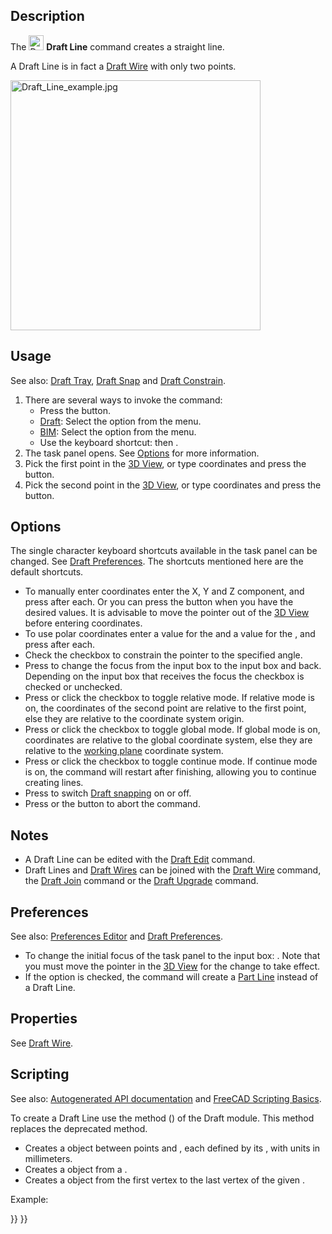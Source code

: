 <languages/>

{{Docnav
|
|[[Draft_Wire|Wire]]
|[[Draft_Workbench|Draft]]
|IconL=
|IconR=Draft_Wire.svg
|IconC=Workbench_Draft.svg
}}

{{GuiCommand
|Name=Draft Line
|MenuLocation=Drafting → Line<br>2D Drafting → Line
|Workbenches=[[Draft_Workbench|Draft]], [[BIM_Workbench|BIM]]
|Shortcut={{KEY|L}} {{KEY|I}}
|Version=0.7
|SeeAlso=[[Draft_Wire|Draft Wire]]
}}

==Description== 

The [[Image:Draft_Line.svg|24px]] '''Draft Line''' command creates a straight line.

A Draft Line is in fact a [[Draft_Wire|Draft Wire]] with only two points.

[[Image:Draft_Line_example.jpg|400px]]
{{Caption|Line defined by two points}}

==Usage== 

See also: [[Draft_Tray|Draft Tray]], [[Draft_Snap|Draft Snap]] and [[Draft_Constrain|Draft Constrain]].

# There are several ways to invoke the command:
#* Press the {{Button|[[Image:Draft_Line.svg|16px]] [[Draft_Line|Line]]}} button.
#* [[Draft_Workbench|Draft]]: Select the {{MenuCommand|Drafting → [[Image:Draft_Line.svg|16px]] Line}} option from the menu.
#* [[BIM_Workbench|BIM]]: Select the {{MenuCommand|2D Drafting → [[Image:Draft_Line.svg|16px]] Line}} option from the menu.
#* Use the keyboard shortcut: {{KEY|L}} then {{KEY|I}}.
# The {{MenuCommand|Line}} task panel opens. See [[#Options|Options]] for more information.
# Pick the first point in the [[3D_View|3D View]], or type coordinates and press the {{Button|[[Image:Draft_AddPoint.svg|16px]] Enter Point}} button.
# Pick the second point in the [[3D_View|3D View]], or type coordinates and press the {{Button|[[Image:Draft_AddPoint.svg|16px]] Enter Point}} button.

==Options==

The single character keyboard shortcuts available in the task panel can be changed. See [[Draft_Preferences|Draft Preferences]]. The shortcuts mentioned here are the default shortcuts.

* To manually enter coordinates enter the X, Y and Z component, and press {{KEY|Enter}} after each. Or you can press the {{Button|[[Image:Draft_AddPoint.svg|16px]] Enter Point}} button when you have the desired values. It is advisable to move the pointer out of the [[3D_View|3D View]] before entering coordinates.
* To use polar coordinates enter a value for the {{MenuCommand|Length}} and a value for the {{MenuCommand|Angle}}, and press {{KEY|Enter}} after each.
* Check the {{MenuCommand|Angle}} checkbox to constrain the pointer to the specified angle.
* Press {{KEY|L}} to change the focus from the {{MenuCommand|X}} input box to the {{MenuCommand|Length}} input box and back. Depending on the input box that receives the focus the {{MenuCommand|Angle}} checkbox is checked or unchecked.
* Press {{KEY|R}} or click the {{MenuCommand|Relative}} checkbox to toggle relative mode. If relative mode is on, the coordinates of the second point are relative to the first point, else they are relative to the coordinate system origin.
* Press {{KEY|G}} or click the {{MenuCommand|Global}} checkbox to toggle global mode. If global mode is on, coordinates are relative to the global coordinate system, else they are relative to the [[Draft_SelectPlane|working plane]] coordinate system.
* Press {{KEY|N}} or click the {{MenuCommand|Continue}} checkbox to toggle continue mode. If continue mode is on, the command will restart after finishing, allowing you to continue creating lines.
* Press {{KEY|S}} to switch [[Draft_Snap|Draft snapping]] on or off.
* Press {{KEY|Esc}} or the {{Button|Close}} button to abort the command.

==Notes==

* A Draft Line can be edited with the [[Draft_Edit|Draft Edit]] command.
* Draft Lines and [[Draft_Wire|Draft Wires]] can be joined with the [[Draft_Wire|Draft Wire]] command, the [[Draft_Join|Draft Join]] command or the [[Draft_Upgrade|Draft Upgrade]] command.

==Preferences==

See also: [[Preferences_Editor|Preferences Editor]] and [[Draft_Preferences|Draft Preferences]].

* To change the initial focus of the task panel to the {{MenuCommand|Length}} input box: {{MenuCommand|Edit → Preferences → Draft → General → Set focus on Length instead of X coordinate}}. Note that you must move the pointer in the [[3D_View|3D View]] for the change to take effect.
* If the {{MenuCommand|Edit → Preferences → Draft → General → Create Part primitives if possible}} option is checked, the command will create a [[Part_Line|Part Line]] instead of a Draft Line.

==Properties==

See [[Draft_Wire#Properties|Draft Wire]].

==Scripting==

See also: [https://freecad.github.io/SourceDoc/ Autogenerated API documentation] and [[FreeCAD Scripting Basics|FreeCAD Scripting Basics]].

To create a Draft Line use the {{incode|make_line}} method ({{Version|0.19}}) of the Draft module. This method replaces the deprecated {{incode|makeLine}} method.

{{Code|code=
line = make_line(p1, p2)
line = make_line(LineSegment)
line = make_line(Shape)
}}

* Creates a {{incode|Line}} object between points {{incode|p1}} and {{incode|p2}}, each defined by its {{incode|FreeCAD.Vector}}, with units in millimeters.
* Creates a {{incode|Line}} object from a {{incode|Part.LineSegment}}.
* Creates a {{incode|Line}} object from the first vertex to the last vertex of the given {{incode|Shape}}.

Example:

{{Code|code=
import FreeCAD as App
import Draft

doc = App.newDocument()

p1 = App.Vector(0, 0, 0)
p2 = App.Vector(1000, 500, 0)
p3 = App.Vector(-250, -500, 0)
p4 = App.Vector(500, 1000, 0)

line1 = Draft.make_line(p1, p2)
line2 = Draft.make_line(p3, p4)

doc.recompute()
}}


{{Docnav
|
|[[Draft_Wire|Wire]]
|[[Draft_Workbench|Draft]]
|IconL=
|IconR=Draft_Wire.svg
|IconC=Workbench_Draft.svg
}}

{{Draft Tools navi{{#translation:}}}}
{{Userdocnavi{{#translation:}}}}